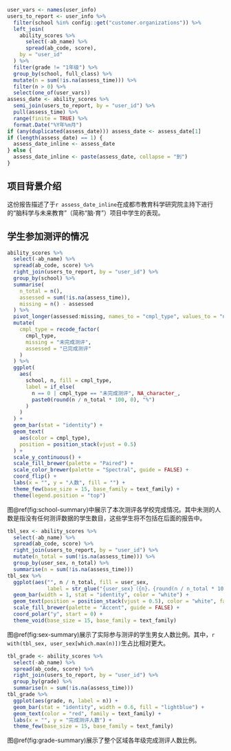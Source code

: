 ```r
user_vars <- names(user_info)
users_to_report <- user_info %>%
  filter(school %in% config::get("customer.organizations")) %>%
  left_join(
    ability_scores %>%
      select(-ab_name) %>%
      spread(ab_code, score),
    by = "user_id"
  ) %>%
  filter(grade != "1年级") %>%
  group_by(school, full_class) %>%
  mutate(n = sum(!is.na(assess_time))) %>%
  filter(n > 0) %>%
  select(one_of(user_vars))
assess_date <- ability_scores %>%
  semi_join(users_to_report, by = "user_id") %>%
  pull(assess_time) %>%
  range(finite = TRUE) %>%
  format.Date("%Y年%m月")
if (any(duplicated(assess_date))) assess_date <- assess_date[1]
if (length(assess_date) == 1) {
  assess_date_inline <- assess_date
} else {
  assess_date_inline <- paste(assess_date, collapse = "到")
}
```

## 项目背景介绍

<!--TODO: add more details here-->

这份报告描述了于`r assess_date_inline`在成都市教育科学研究院主持下进行的“脑科学与未来教育”（简称“脑·育”）项目中学生的表现。

## 学生参加测评的情况

```r
ability_scores %>%
  select(-ab_name) %>%
  spread(ab_code, score) %>%
  right_join(users_to_report, by = "user_id") %>%
  group_by(school) %>%
  summarise(
    n_total = n(),
    assessed = sum(!is.na(assess_time)),
    missing = n() - assessed
  ) %>%
  pivot_longer(assessed:missing, names_to = "cmpl_type", values_to = "n") %>%
  mutate(
    cmpl_type = recode_factor(
      cmpl_type,
      missing = "未完成测评",
      assessed = "已完成测评"
    )
  ) %>%
  ggplot(
    aes(
      school, n, fill = cmpl_type,
      label = if_else(
        n == 0 | cmpl_type == "未完成测评", NA_character_,
        paste0(round(n / n_total * 100, 0), "%")
      )
    )
  ) +
  geom_bar(stat = "identity") +
  geom_text(
    aes(color = cmpl_type),
    position = position_stack(vjust = 0.5)
  ) +
  scale_y_continuous() +
  scale_fill_brewer(palette = "Paired") +
  scale_color_brewer(palette = "Spectral", guide = FALSE) +
  coord_flip() +
  labs(x = "", y = "人数", fill = "") +
  theme_few(base_size = 15, base_family = text_family) +
  theme(legend.position = "top")
```

图\@ref(fig:school-summary)中展示了本次测评各学校完成情况。其中未测的人数是指没有任何测评数据的学生数目，这些学生将不包括在后面的报告中。

```r
tbl_sex <- ability_scores %>%
  select(-ab_name) %>%
  spread(ab_code, score) %>%
  right_join(users_to_report, by = "user_id") %>%
  mutate(n_total = sum(!is.na(assess_time))) %>%
  group_by(user_sex, n_total) %>%
  summarise(n = sum(!is.na(assess_time)))
tbl_sex %>%
  ggplot(aes("", n / n_total, fill = user_sex,
             label = str_glue("{user_sex}（{n}，{round(n / n_total * 100)}%）"))) +
  geom_bar(width = 1, stat = "identity", color = "white") +
  geom_text(position = position_stack(vjust = 0.5), color = "white", family = text_family) +
  scale_fill_brewer(palette = "Accent", guide = FALSE) +
  coord_polar("y", start = 0) +
  theme_void(base_size = 15, base_family = text_family)
```

图\@ref(fig:sex-summary)展示了实际参与测评的学生男女人数比例。其中，`r with(tbl_sex, user_sex[which.max(n)])`生占比相对更大。

```r
tbl_grade <- ability_scores %>%
  select(-ab_name) %>%
  spread(ab_code, score) %>%
  right_join(users_to_report, by = "user_id") %>%
  group_by(grade) %>%
  summarise(n = sum(!is.na(assess_time)))
tbl_grade %>%
  ggplot(aes(grade, n, label = n)) +
  geom_bar(stat = "identity", width = 0.6, fill = "lightblue") +
  geom_text(color = "red", family = text_family) +
  labs(x = "", y = "完成测评人数") +
  theme_few(base_size = 15, base_family = text_family)
```

图\@ref(fig:grade-summary)展示了整个区域各年级完成测评人数比例。
